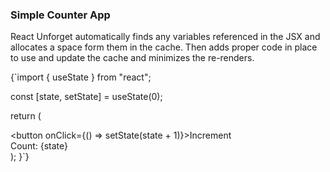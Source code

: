 
### Simple Counter App

React Unforget automatically finds any variables referenced in the JSX and allocates a space form them in the cache. Then adds proper code in place to use and update the cache and minimizes the re-renders.

<DynamicLiveCodeSandpack previewClassName="h-40">
{`import { useState } from "react";

  const [state, setState] = useState(0);

  return (
    <div>
      <button onClick={() => setState(state + 1)}>Increment</button>
      <div>
        <span>Count: {state}</span>
      </div>
    </div>
  );
}`}
</DynamicLiveCodeSandpack>
